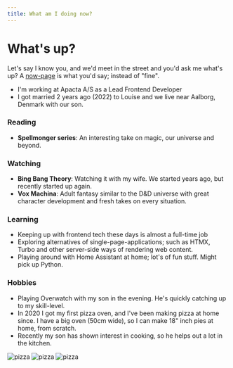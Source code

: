 ```yaml
---
title: What am I doing now?
---
```



# What's up?

Let's say I know you, and we'd meet in the street and you'd ask me what's up? A [now-page](https://now.page/) is what you'd say; instead of "fine".

- I'm working at Apacta A/S as a Lead Frontend Developer
- I got married 2 years ago (2022) to Louise and we live near Aalborg, Denmark with our son.

### Reading

- **Spellmonger series**: An interesting take on magic, our universe and beyond.

### Watching

- **Bing Bang Theory**: Watching it with my wife. We started years ago, but recently started up again.
- **Vox Machina**: Adult fantasy similar to the D&D universe with great character development and fresh takes on every situation.

### Learning

- Keeping up with frontend tech these days is almost a full-time job
- Exploring alternatives of single-page-applications; such as HTMX, Turbo and other server-side ways of rendering web content.
- Playing around with Home Assistant at home; lot's of fun stuff. Might pick up Python.

### Hobbies

- Playing Overwatch with my son in the evening. He's quickly catching up to my skill-level.
- In 2020 I got my first pizza oven, and I've been making pizza at home since. I have a big oven (50cm wide), so I can make 18" inch pies at home, from scratch.
- Recently my son has shown interest in cooking, so he helps out a lot in the kitchen.

<div class="flex flex-row gap-1 flex-wrap">
  <Image src={pizza1} alt="pizza" width={pizza1.width / 5} />
  <Image src={pizza2} alt="pizza" width={pizza2.width / 5} />
  <Image src={pizza3} alt="pizza" width={pizza3.width / 5} />
</div>
